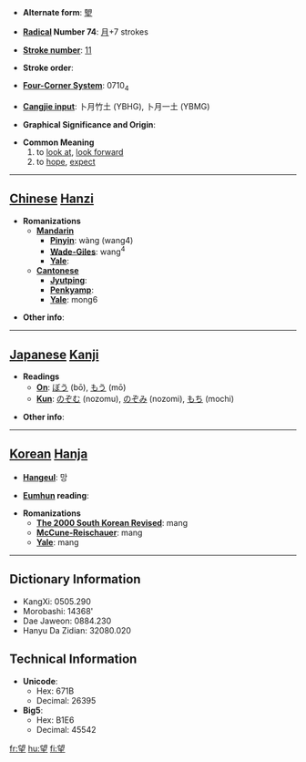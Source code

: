 * '''Alternate form''': [[朢]]

* '''[[Wiktionary:Chinese radical index| Radical]] Number 74''': [[Wiktionary:Chinese radical index 月|月]]+7 strokes

* '''[[Wiktionary:Chinese total strokes index|Stroke number]]''': [[Wiktionary:Chinese total strokes index 11|11]]

* '''Stroke order''': 

* '''[[Wiktionary:Chinese four corner index|Four-Corner System]]''': 0710<sub>4</sub>

* '''[[Wiktionary:Chinese Cangjie index|Cangjie input]]''': 卜月竹土 (YBHG), 卜月一土 (YBMG)

* '''Graphical Significance and Origin''': 

* '''Common Meaning'''
*#to [[look at]], [[look forward]]
*# to [[hope]], [[expect]]


----

== [[Chinese]] [[Hanzi]] ==

* '''Romanizations'''
** '''[[Mandarin]]'''
*** '''[[Pinyin]]''': wàng (wang4)
*** '''[[Wade-Giles]]''': wang<sup>4</sup>
*** '''[[Yale]]''': 
** '''[[Cantonese]]'''
*** '''[[Jyutping]]''':
*** '''[[Penkyamp]]''': 
*** '''[[Yale]]''': mong6

* '''Other info''': 

----

== [[Japanese]] [[Kanji]] ==

* '''Readings'''
** '''[[On]]''': [[ぼう]] (bō), [[もう]] (mō)
** '''[[Kun]]''': [[のぞむ]] (nozomu), [[のぞみ]] (nozomi), [[もち]] (mochi)

* '''Other info''':  

----

== [[Korean]] [[Hanja]] ==

* '''[[Hangeul]]''': 망

* '''[[Eumhun]] reading''': 

* '''Romanizations'''
** '''[[The 2000 South Korean Revised Romanization|The 2000 South Korean Revised]]''': mang
** '''[[McCune-Reischauer]]''': mang
** '''[[Yale]]''': mang

----

== Dictionary Information ==

* KangXi: 0505.290
* Morobashi: 14368'
* Dae Jaweon: 0884.230
* Hanyu Da Zidian: 32080.020

== Technical Information ==

* '''Unicode''':
** Hex: 671B
** Decimal: 26395
* '''Big5''':
** Hex: B1E6
** Decimal: 45542

[[fr:望]]
[[hu:望]]
[[fi:望]]